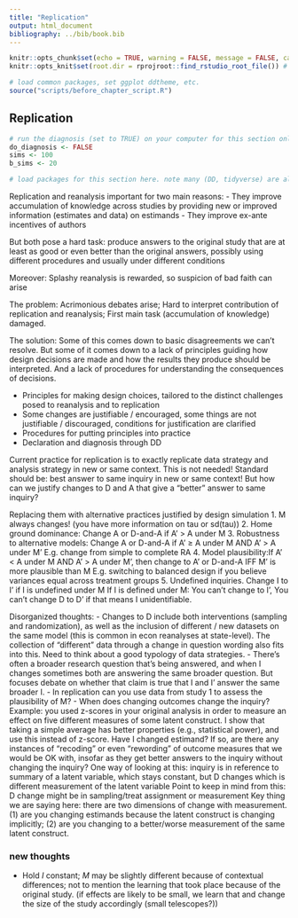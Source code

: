 ```yaml
---
title: "Replication"
output: html_document
bibliography: ../bib/book.bib 
---
```


<!-- note do_bookdown is set in index.rmd, so we know if you're running just this .Rmd or compiling the book-->
```r
knitr::opts_chunk$set(echo = TRUE, warning = FALSE, message = FALSE, cache = FALSE)
knitr::opts_knit$set(root.dir = rprojroot::find_rstudio_root_file()) # files are all relative to RStudio project home
```

```r
# load common packages, set ggplot ddtheme, etc.
source("scripts/before_chapter_script.R")
```

<!-- start post here, do not edit above -->

## Replication

<!-- make sure to rename the section title below -->

```r
# run the diagnosis (set to TRUE) on your computer for this section only before pushing to Github. no diagnosis will ever take place on github.
do_diagnosis <- FALSE
sims <- 100
b_sims <- 20
```

```r
# load packages for this section here. note many (DD, tidyverse) are already available, see scripts/package-list.R
```

Replication and reanalysis important for two main reasons: 
- They improve accumulation of knowledge across studies by providing new or improved information (estimates and data) on estimands
- They improve ex-ante incentives of authors

But both pose a hard task: produce answers to the original study that are at least as good or even better than the original answers, possibly using different procedures and usually under different conditions

Moreover: Splashy reanalysis is rewarded, so suspicion of bad faith can arise

The problem: Acrimonious debates arise; Hard to interpret contribution of replication and reanalysis; First main task (accumulation of knowledge) damaged.

The solution: Some of this comes down to basic disagreements we can't resolve. But some of it comes down to a lack of principles guiding how design decisions are made and how the results they produce should be interpreted. And a lack of procedures for understanding the consequences of decisions.

- Principles for making design choices, tailored to the distinct challenges posed to reanalysis and to replication
- Some changes are justifiable / encouraged, some things are not justifiable / discouraged, conditions for justification are clarified
- Procedures for putting principles into practice 
- Declaration and diagnosis through DD

Current practice for replication is to exactly replicate data strategy and analysis strategy in new or same context. This is not needed! Standard should be: best answer to same inquiry in new or same context! But how can we justify changes to D and A that give a "better" answer to same inquiry?


Replacing them with alternative practices justified by design simulation
1. M always changes! (you have more information on tau or sd(tau))
2. Home ground dominance: Change A or D-and-A if A’ > A under M
3. Robustness to alternative models: Change A or D-and-A if A’ ≥ A under M AND A’ > A under M’ E.g. change from simple to complete RA
4. Model plausibility:If A’ < A under M AND A’ > A under M’, then change to A' or D-and-A IFF M' is more plausible than M E.g. switching to balanced design if you believe variances equal across treatment groups
5. Undefined inquiries. Change I to I’ if I is undefined under M If I is defined under M: You can’t change to I’, You can’t change D to D’ if that means I unidentifiable.

Disorganized thoughts:
- Changes to D include both interventions (sampling and randomization), as well as the inclusion of different / new datasets on the same model (this is common in econ reanalyses at state-level). The collection of "different" data through a change in question wording also fits into this. Need to think about a good typology of data strategies.
- There’s often a broader research question that’s being answered, and when I changes sometimes both are answering the same broader question. But focuses debate on whether that claim is true that I and I’ answer the same broader I. 
- In replication can you use data from study 1 to assess the plausibility of M?
- When does changing outcomes change the inquiry?
Example: you used z-scores in your original analysis in order to measure an effect on five different measures of some latent construct. I show that taking a simple average has better properties (e.g., statistical power), and use this instead of z-score. Have I changed estimand? If so, are there any instances of "recoding" or even "rewording" of outcome measures that we would be OK with, insofar as they get better answers to the inquiry without changing the inquiry?
One way of looking at this: inquiry is in reference to summary of a latent variable, which stays constant, but D changes which is different measurement of the latent variable
Point to keep in mind from this: D change might be in sampling/treat assignment or measurement
Key thing we are saying here: there are two dimensions of change with measurement. (1) are you changing estimands because the latent construct is changing implicitly; (2) are you changing to a better/worse measurement of the same latent construct.


### new thoughts

- Hold $I$ constant; $M$ may be slightly different because of contextual differences; not to mention the learning that took place because of the original study. (if effects are likely to be small, we learn that and change the size of the study accordingly (small telescopes?))






